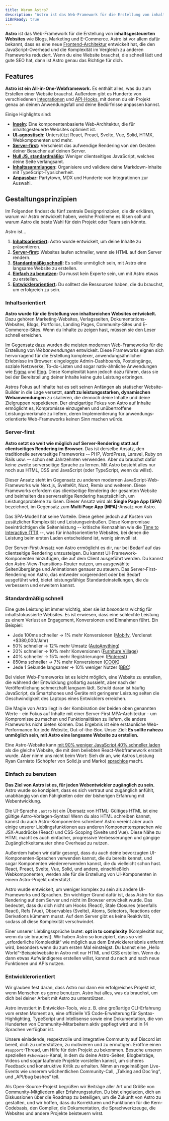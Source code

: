 ```yaml
---
title: Warum Astro?
description: "Astro ist das Web-Framework für die Erstellung von inhaltsorientierten Websites wie Blogs, Marketing und E-Commerce. Erfahre, warum Astro eine gute Wahl für deine nächste Website sein könnte."
i18nReady: true
---
```


**Astro** ist das Web-Framework für die Erstellung von **inhaltsgesteuerten Websites** wie Blogs, Marketing und E-Commerce. Astro ist vor allem dafür bekannt, dass es eine neue [Frontend-Architektur](/de/concepts/islands/) entwickelt hat, die den JavaScript-Overhead und die Komplexität im Vergleich zu anderen Frameworks reduziert. Wenn du eine Website brauchst, die schnell lädt und gute SEO hat, dann ist Astro genau das Richtige für dich.

## Features

**Astro ist ein All-in-One-Webframework.** Es enthält alles, was du zum Erstellen einer Website brauchst. Außerdem gibt es Hunderte von verschiedenen [Integrationen](https://astro.build/integrations/) und [API-Hooks](/de/reference/integrations-reference/), mit denen du ein Projekt genau an deinen Anwendungsfall und deine Bedürfnisse anpassen kannst. 

Einige Highlights sind:

- **[Inseln](/de/concepts/islands/):** Eine komponentenbasierte Web-Architektur, die für inhaltsgesteuerte Websites optimiert ist.
- **[UI-agnostisch](/de/guides/framework-components/):** Unterstützt React, Preact, Svelte, Vue, Solid, HTMX, Webkomponenten und mehr.
- **[Server-first](/de/guides/on-demand-rendering/):** Verschiebt das aufwendige Rendering von den Geräten deiner Besucher auf deinen Server.
- **[Null JS, standardmäßig](/de/basics/astro-components/):** Weniger clientseitiges JavaScript, welches deine Seite verlangsamt.
- **[Inhaltssammlungen](/de/guides/content-collections/):** Organisiere und validiere deine Markdown-Inhalte mit TypeScript-Typsicherheit.
- **[Anpassbar](/de/guides/integrations-guide/):** Partytown, MDX und Hunderte von Integrationen zur Auswahl.


## Gestaltungsprinzipien

Im Folgenden findest du fünf zentrale Designprinzipien, die dir erklären, warum wir Astro entwickelt haben, welche Probleme es lösen soll und warum Astro die beste Wahl für dein Projekt oder Team sein könnte.

Astro ist...

1. **[Inhaltsorientiert](#inhaltsorientiert):** Astro wurde entwickelt, um deine Inhalte zu präsentieren.
2. **[Server-first](#server-first):** Websites laufen schneller, wenn sie HTML auf dem Server rendern.
3. **[Standardmäßig schnell](#standardmäßig-schnell):** Es sollte unmöglich sein, mit Astro eine langsame Website zu erstellen.
4. **[Einfach zu benutzen](#einfach-zu-benutzen):** Du musst kein Experte sein, um mit Astro etwas zu erstellen.
5. **[Entwicklerorientiert](#entwicklerorientiert):** Du solltest die Ressourcen haben, die du brauchst, um erfolgreich zu sein.

### Inhaltsorientiert

**Astro wurde für die Erstellung von inhaltsreichen Websites entwickelt.** Dazu gehören Marketing-Websites, Verlagsseiten, Dokumentations-Websites, Blogs, Portfolios, Landing Pages, Community-Sites und E-Commerce-Sites. Wenn du Inhalte zu zeigen hast, müssen sie den Leser schnell erreichen.

Im Gegensatz dazu wurden die meisten modernen Web-Frameworks für die Erstellung von *Webanwendungen* entwickelt. Diese Frameworks eignen sich hervorragend für die Erstellung komplexer, anwendungsähnlicher Erlebnisse im Browser: eingeloggte Admin-Dashboards, Posteingänge, soziale Netzwerke, To-do-Listen und sogar nativ-ähnliche Anwendungen wie [Figma](https://figma.com/) und [Ping](https://ping.gg/). Diese Komplexität kann jedoch dazu führen, dass sie bei der Bereitstellung deiner Inhalte keine gute Leistung erbringen.

Astros Fokus auf Inhalte hat es seit seinen Anfängen als statischer Website-Builder in die Lage versetzt, **sanft zu leistungsstarken, dynamischen Webanwendungen** zu skalieren, die dennoch deine Inhalte und deine Zielgruppen respektieren. Der einzigartige Fokus von Astro auf Inhalte ermöglicht es, Kompromisse einzugehen und unübertroffene Leistungsmerkmale zu liefern, deren Implementierung für anwendungs&shy;orientierte Web-Frameworks keinen Sinn machen würde.

### Server-first

**Astro setzt so weit wie möglich auf Server-Rendering statt auf clientseitiges Rendering im Browser.** Das ist derselbe Ansatz, den traditionelle serverseitige Frameworks -- PHP, WordPress, Laravel, Ruby on Rails usw. -- schon seit Jahrzehnten verwenden. Aber du brauchst dafür keine zweite serverseitige Sprache zu lernen. Mit Astro besteht alles nur noch aus HTML, CSS und JavaScript (oder TypeScript, wenn du willst).

Dieser Ansatz steht im Gegensatz zu anderen modernen JavaScript-Web-Frameworks wie Next.js, SvelteKit, Nuxt, Remix und weiteren. Diese Frameworks erfordern das clientseitige Rendering der gesamten Website und beinhalten das serverseitige Rendering hauptsächlich, um Leistungsprobleme zu lösen. Dieser Ansatz wird als **Single Page App (SPA)** bezeichnet, im Gegensatz zum **Multi Page App (MPA)**-Ansatz von Astro.

Das SPA-Modell hat seine Vorteile. Diese gehen jedoch auf Kosten von zusätzlicher Komplexität und Leistungseinbußen. Diese Kompromisse beeinträchtigen die Seitenleistung -- kritische Kennzahlen wie die [Time to Interactive (TTI)](https://web.dev/interactive/) --, was für inhaltsorientierte Websites, bei denen die Leistung beim ersten Laden entscheidend ist, wenig sinnvoll ist.

Der Server-First-Ansatz von Astro ermöglicht es dir, nur bei Bedarf auf das clientseitige Rendering umzusteigen. Du kannst UI-Framework-Komponenten hinzufügen, die auf dem Client ausgeführt werden. Du kannst den Astro-View-Transitions-Router nutzen, um ausgewählte Seitenübergänge und Animationen genauer zu steuern. Das Server-First-Rendering von Astro, das entweder vorgerendert oder bei Bedarf ausgeführt wird, bietet leistungsfähige Standard&shy;einstellungen, die du verbessern und erweitern kannst.

### Standardmäßig schnell

Eine gute Leistung ist immer wichtig, aber sie ist *besonders* wichtig für inhaltsfokussierte Websites. Es ist erwiesen, dass eine schlechte Leistung zu einem Verlust an Engagement, Konversionen und Einnahmen führt. Ein Beispiel:

- Jede 100ms schneller → 1% mehr Konversionen ([Mobify](https://web.dev/why-speed-matters/), Verdienst +$380,000/Jahr)
- 50% schneller → 12% mehr Umsatz ([AutoAnything](https://www.digitalcommerce360.com/2010/08/19/web-accelerator-revs-conversion-and-sales-autoanything/))
- 20% schneller → 10% mehr Konversionen ([Furniture Village](https://www.thinkwithgoogle.com/intl/en-gb/marketing-strategies/app-and-mobile/furniture-village-and-greenlight-slash-page-load-times-boosting-user-experience/))
- 40% schneller → 15% mehr Registrierungen ([Pinterest](https://medium.com/pinterest-engineering/driving-user-growth-with-performance-improvements-cfc50dafadd7))
- 850ms schneller → 7% mehr Konversionen ([COOK](https://web.dev/why-speed-matters/))
- Jede 1 Sekunde langsamer → 10% weniger Nutzer ([BBC](https://www.creativebloq.com/features/how-the-bbc-builds-websites-that-scale))

Bei vielen Web-Frameworks ist es leicht möglich, eine Website zu erstellen, die während der Entwicklung großartig aussieht, aber nach der Veröffentlichung schmerzhaft langsam lädt. Schuld daran ist häufig JavaScript, da Smartphones und Geräte mit geringerer Leistung selten die Geschwindigkeit des Laptops eines Entwicklers erreichen.

Die Magie von Astro liegt in der Kombination der beiden oben genannten Werte - ein Fokus auf Inhalte mit einer Server-First MPA-Architektur - um Kompromisse zu machen und Funktionalitäten zu liefern, die andere Frameworks nicht bieten können. Das Ergebnis ist eine erstaunliche Web-Performance für jede Website, Out-of-the-Box. Unser Ziel: **Es sollte nahezu unmöglich sein, mit Astro eine langsame Website zu erstellen.**

Eine Astro-Website kann [mit 90% weniger JavaScript 40% schneller laden](https://twitter.com/t3dotgg/status/1437195415439360003) als die gleiche Website, die mit dem beliebten React-Webframework erstellt wurde. Aber nimm uns nicht beim Wort: Sieh dir an, wie Astros Leistung Ryan Carniato (Schöpfer von Solid.js und Marko) [sprachlos](https://youtu.be/2ZEMb_H-LYE?t=8163) macht.


### Einfach zu benutzen

**Das Ziel von Astro ist es, für jeden Webentwickler zugänglich zu sein.** Astro wurde so konzipiert, dass es sich vertraut und zugänglich anfühlt, unabhängig von den Fähigkeiten oder der bisherigen Erfahrung mit Webentwicklung.

Die UI-Sprache `.astro` ist ein Übersatz von HTML: Gültiges HTML ist eine gültige Astro-Vorlagen-Syntax! Wenn du also HTML schreiben kannst, kannst du auch Astro-Komponenten schreiben! Astro vereint aber auch einige unserer Lieblingsfunktionen aus anderen Komponentensprachen wie JSX-Ausdrücke (React) und CSS-Scoping (Svelte und Vue). Diese Nähe zu HTML macht es auch einfacher, progressive Verbesserungen und gängige Zugänglichkeitsmuster ohne Overhead zu nutzen.

Außerdem haben wir dafür gesorgt, dass du auch deine bevorzugten UI-Komponenten-Sprachen verwenden kannst, die du bereits kennst, und sogar Komponenten wiederverwenden kannst, die du vielleicht schon hast. React, Preact, Svelte, Vue, Solid, und andere, einschließlich Webkomponenten, werden alle für die Erstellung von UI-Komponenten in einem Astro-Projekt unterstützt.

Astro wurde entwickelt, um weniger komplex zu sein als andere UI-Frameworks und Sprachen. Ein wichtiger Grund dafür ist, dass Astro für das Rendering auf dem Server und nicht im Browser entwickelt wurde. Das bedeutet, dass du dich nicht um Hooks (React), Stale Closures (ebenfalls React), Refs (Vue), Observables (Svelte), Atoms, Selectors, Reactions oder Derivations kümmern musst. Auf dem Server gibt es keine Reaktivität, sodass all diese Komplexität verschwindet.

Einer unserer Lieblingssprüche lautet: **opt in to complexity** (Komplexität nur, wenn du sie brauchst). Wir haben Astro so konzipiert, dass so viel „erforderliche Komplexität“ wie möglich aus dem Entwicklererlebnis entfernt wird, besonders wenn du zum ersten Mal einsteigst. Du kannst eine „Hello World“-Beispielwebsite in Astro mit nur HTML und CSS erstellen. Wenn du dann etwas Aufwändigeres erstellen willst, kannst du nach und nach neue Funktionen und APIs nutzen.

### Entwicklerorientiert

Wir glauben fest daran, dass Astro nur dann ein erfolgreiches Projekt ist, wenn Menschen es gerne benutzen. Astro hat alles, was du brauchst, um dich bei deiner Arbeit mit Astro zu unterstützen.

Astro investiert in Entwickler-Tools, wie z. B. eine großartige CLI-Erfahrung vom ersten Moment an, eine offizielle VS Code-Erweiterung für Syntax-Highlighting, TypeScript und Intellisense sowie eine Dokumentation, die von Hunderten von Community-Mitarbeitern aktiv gepflegt wird und in 14 Sprachen verfügbar ist.

Unsere einladende, respektvolle und integrative Community auf Discord ist bereit, dich zu unterstützen, zu motivieren und zu ermutigen. Eröffne einen `#support`-Thread, um Hilfe für dein Projekt zu bekommen. Besuche unseren speziellen `#showcase`-Kanal, in dem du deine Astro-Seiten, Blogbeiträge, Videos und sogar laufende Projekte vorstellen kannst, um sicheres Feedback und konstruktive Kritik zu erhalten. Nimm an regelmäßigen Live-Events wie unserem wöchentlichen Community-Call, „Talking and Doc'ing“, und „API/bug bashes“ teil.

Als Open-Source-Projekt begrüßen wir Beiträge aller Art und Größe von Community-Mitgliedern aller Erfahrungsstufen. Du bist eingeladen, dich an Diskussionen über die Roadmap zu beteiligen, um die Zukunft von Astro zu gestalten, und wir hoffen, dass du Korrekturen und Funktionen für die Kern-Codebasis, den Compiler, die Dokumentation, die Sprachwerkzeuge, die Websites und andere Projekte beisteuern wirst.
